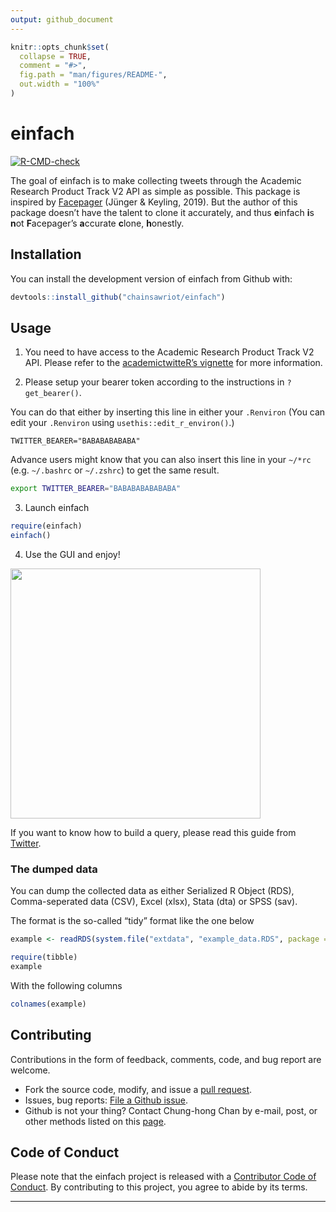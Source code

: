 ```yaml
---
output: github_document
---
```


<!-- README.md is generated from README.Rmd. Please edit that file -->

```r
knitr::opts_chunk$set(
  collapse = TRUE,
  comment = "#>",
  fig.path = "man/figures/README-",
  out.width = "100%"
)
```

# einfach

<!-- badges: start -->
[![R-CMD-check](https://github.com/chainsawriot/einfach/workflows/R-CMD-check/badge.svg)](https://github.com/chainsawriot/einfach/actions)
<!-- badges: end -->

The goal of einfach is to make collecting tweets through the Academic Research Product Track V2 API as simple as possible. This package is inspired by [Facepager](https://github.com/strohne/Facepager) (Jünger & Keyling, 2019). But the author of this package doesn't have the talent to clone it accurately, and thus **e**infach **i**s **n**ot **F**acepager's **a**ccurate **c**lone, **h**onestly.

## Installation

You can install the development version of einfach from Github with:

``` r
devtools::install_github("chainsawriot/einfach")
```

## Usage

1. You need to have access to the Academic Research Product Track V2 API. Please refer to the [academictwitteR's vignette](https://cran.r-project.org/web/packages/academictwitteR/vignettes/academictwitteR-auth.html) for more information.

2. Please setup your bearer token according to the instructions in `?get_bearer()`.

You can do that either by inserting this line in either your `.Renviron` (You can edit your `.Renviron` using `usethis::edit_r_environ()`.)

```
TWITTER_BEARER="BABABABABABA"
```

Advance users might know that you can also insert this line in your `~/*rc` (e.g. `~/.bashrc` or `~/.zshrc`) to get the same result.

```sh
export TWITTER_BEARER="BABABABABABABA"
```

3. Launch einfach

```r
require(einfach)
einfach()
```

4. Use the GUI and enjoy!

<img src="man/figures/einfach.gif" align="center" height="400" />

If you want to know how to build a query, please read this guide from [Twitter](https://developer.twitter.com/en/docs/twitter-api/tweets/search/integrate/build-a-query).

### The dumped data

You can dump the collected data as either Serialized R Object (RDS), Comma-seperated data (CSV), Excel (xlsx), Stata (dta) or SPSS (sav).

The format is the so-called "tidy" format like the one below

```r
example <- readRDS(system.file("extdata", "example_data.RDS", package = "einfach"))
```

```r
require(tibble)
example
```

With the following columns

```r
colnames(example)
```

## Contributing

Contributions in the form of feedback, comments, code, and bug report are welcome.

* Fork the source code, modify, and issue a [pull request](https://docs.github.com/en/github/collaborating-with-issues-and-pull-requests/creating-a-pull-request-from-a-fork).
* Issues, bug reports: [File a Github issue](https://github.com/chainsawriot/einfach).
* Github is not your thing? Contact Chung-hong Chan by e-mail, post, or other methods listed on this [page](https://www.mzes.uni-mannheim.de/d7/en/profiles/chung-hong-chan).

## Code of Conduct

Please note that the einfach project is released with a [Contributor Code of Conduct](https://contributor-covenant.org/version/2/0/CODE_OF_CONDUCT.html). By contributing to this project, you agree to abide by its terms.

---
